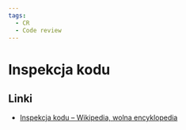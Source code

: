 ```yaml
---
tags:
  - CR
  - Code review
---
```


# Inspekcja kodu

## Linki

- [Inspekcja kodu – Wikipedia, wolna encyklopedia](https://pl.wikipedia.org/wiki/Inspekcja_kodu)
